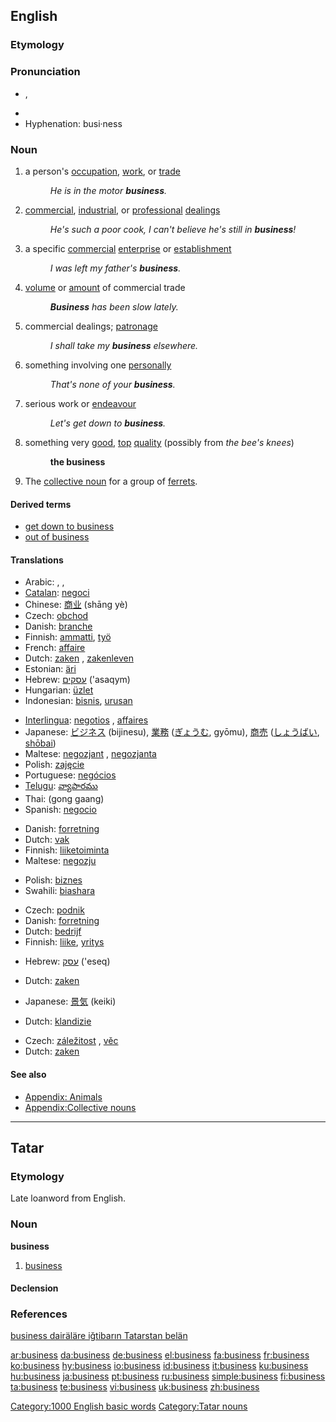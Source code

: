 {{wikipedia|dab=business (disambiguation)|business}}
==English==

{{rank|lost|human|kept|382|business|mean|manner|following}}

===Etymology===
{{wikipedia}}
{{suffix|busy|ness}}

===Pronunciation===
* {{IPA|/ˈbɪznəs/}}, {{SAMPA|/"bIzn@s/}}
* {{audio|en-us-business.ogg|Audio (US)}}
* Hyphenation: busi·ness

===Noun===
{{en-noun|es|-}}

# {{countable}} a person's [[occupation]], [[work]], or [[trade]]
#: ''He is in the motor '''business'''.''
# {{uncountable}} [[commercial]], [[industrial]], or [[professional]] [[dealings]]
#: ''He's such a poor cook, I can't believe he's still in '''business'''!''
# {{countable}} {{context|business}} a specific [[commercial]] [[enterprise]] or [[establishment]]
#: ''I was left my father's '''business'''.''
# {{uncountable}} [[volume]] or [[amount]] of commercial trade
#: '''''Business''' has been slow lately.''
# {{uncountable}} commercial dealings; [[patronage]]
#: ''I shall take my '''business''' elsewhere.''
# {{uncountable}} something involving one [[personally]]
#: ''That's none of your '''business'''.''
# {{uncountable}} serious work or [[endeavour]]
#: ''Let's get down to '''business'''.''
# {{uncountable}} {{context|slang|UK}} something very [[good]], [[top]] [[quality]] (possibly from ''the bee's knees'')
#: '''the business'''
# {{countable}} The [[collective noun]] for a group of [[ferrets]].

====Derived terms====
* [[get down to business]]
* [[out of business]]

====Translations====
{{trans-top|occupation of a person}}
* Arabic: {{ARchar|[[عمل]]}} {{IPAchar|(ʕámal)}}, {{ARchar|[[تجارة]]}} {{IPAchar|(tajára)}}, {{ARchar|[[مشروع]]}} {{IPAchar|(mašrúʕ)}}
* [[Catalan]]: [[negoci]] {{m}}
* Chinese: [[商业]] (shāng yè)
* Czech: [[obchod]]
* Danish: [[branche]] {{c}}
* Finnish: [[ammatti]], [[työ]]
* French: [[affaire]]
* Dutch: [[zaken]] {{f|p}}, [[zakenleven]] {{n}}
* Estonian: [[äri]]
* Hebrew: [[עסקים]] ('asaqym) {{m|p}}
* Hungarian: [[üzlet]]
* Indonesian: [[bisnis]], [[urus|urusan]]
{{trans-mid}}
* [[Interlingua]]: [[negotios]] {{p}}, [[affaires]] {{p}}
* Japanese: [[ビジネス]] (bijinesu), [[業務]] ([[ぎょうむ]], gyōmu), [[商売]] ([[しょうばい]], [[shōbai]])
* Maltese: [[negozjant]] {{m}}, [[negozjanta]] {{f}}
* Polish: [[zajęcie]] {{n}}
* Portuguese: [[negócios]] {{m|p}}
* [[Telugu]]: [[వ్యాపారము]]
* Thai: {{THchar|[[กงกาง]]}} (gong gaang)
* Spanish: [[negocio]] {{m}}
{{trans-bottom}}

{{trans-top|professional dealings}}
* Danish: [[forretning]] {{c}}
* Dutch: [[vak]] {{n}}
* Finnish: [[liiketoiminta]]
* Maltese: [[negozju]]
{{trans-mid}}
* Polish: [[biznes]] {{m}}
* Swahili: [[biashara]]
{{trans-bottom}}

{{trans-top|establishment}}
* Czech: [[podnik]] {{m}}
* Danish: [[forretning]] {{c}}
* Dutch: [[bedrijf]] {{n}}
* Finnish: [[liike]], [[yritys]]
{{trans-mid}}
* Hebrew: [[עסק]] ('eseq) {{m}}
{{trans-bottom}}

{{trans-top|volume of trade}}
* Dutch: [[zaken]] {{f|p}}
{{trans-mid}}
* Japanese: [[景気]] (keiki)
{{trans-bottom}}

{{trans-top|patronage}}
* Dutch: [[klandizie]] {{f}}
{{trans-mid}}
{{trans-bottom}}

{{trans-top|something involving one personally}}
* Czech: [[záležitost]] {{f}}, [[věc]] {{f}}
* Dutch: [[zaken]] {{f|p}}
{{trans-mid}}
{{trans-bottom}}

{{trans-top|serious work}}
{{trans-mid}}
{{trans-bottom}}

{{trans-top|(slang) the bee's knees}}
{{trans-mid}}
{{trans-bottom}}

====See also====
* [[Appendix: Animals]]
* [[Appendix:Collective nouns]]

[[Category:1000 English basic words]]

----

==Tatar==

===Etymology===
Late loanword from English.

===Noun===
'''business'''

# [[business#English|business]]

====Declension====
{{tt-latin-noun|nıñ|ga|nı|da|dan}}

===References===
[http://www2.azatliq.org/news/local/tb/archives/2006/10/23.ASP#537926 business dairäläre iğtibarın Tatarstan belän ]

[[Category:Tatar nouns]]

[[ar:business]]
[[da:business]]
[[de:business]]
[[el:business]]
[[fa:business]]
[[fr:business]]
[[ko:business]]
[[hy:business]]
[[io:business]]
[[id:business]]
[[it:business]]
[[ku:business]]
[[hu:business]]
[[ja:business]]
[[pt:business]]
[[ru:business]]
[[simple:business]]
[[fi:business]]
[[ta:business]]
[[te:business]]
[[vi:business]]
[[uk:business]]
[[zh:business]]